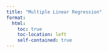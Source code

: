 ```yaml
---
title: "Multiple Linear Regression"
format:
  html:
    toc: true
    toc-location: left
    self-contained: true
---
```

